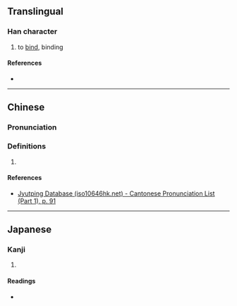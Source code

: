{{character info}}
==Translingual==

===Han character===
{{Han char|rn=37|rad=大|as=19|sn=22|canj=VFK|four=22801|ids=⿱䜌大}}

# to [[bind]], binding

====References====
* {{Han ref|kx=0254.191|dkj=06031|dj=0516.150|hdz=10551.050|uh=5971|ud=22897|bh=F6DA|bd=63194}}

----

==Chinese==
{{zh-forms}}

===Pronunciation===
{{zh-pron
|m=luán
|c=lyun4
|mc=y
|oc=y
|cat=
}}

===Definitions===
{{zh-hanzi}}

# {{rfdef|zh}}

====References====
* [http://www.iso10646hk.net/jp/document/download.jsp Jyutping Database (iso10646hk.net) - Cantonese Pronunciation List (Part 1), p. 91]

----

==Japanese==

===Kanji===
{{ja-kanji|grade=|rs=大19}}

# {{rfdef|ja|sort=大19}}

====Readings====
* {{ja-readings|on=れん|kun=よじる}}